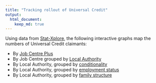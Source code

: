 ```yaml
---
title: "Tracking rollout of Universal Credit"
output:
  html_document:
    keep_md: true
---
```


Using data from [Stat-Xplore](https://stat-xplore.dwp.gov.uk/), the following interactive graphs map the numbers of Universal Credit claimants:

 - By [Job Centre Plus](/by_jcp)
 - By Job Centre grouped by [Local Authority](/by_la)
 - By Local Authority, grouped by [conditionality](/by_la_cond)
 - By Local Authority, grouped by [employment status](/by_la_emp)
 - By Local Authority, grouped by [family structure](/by_la_fam)